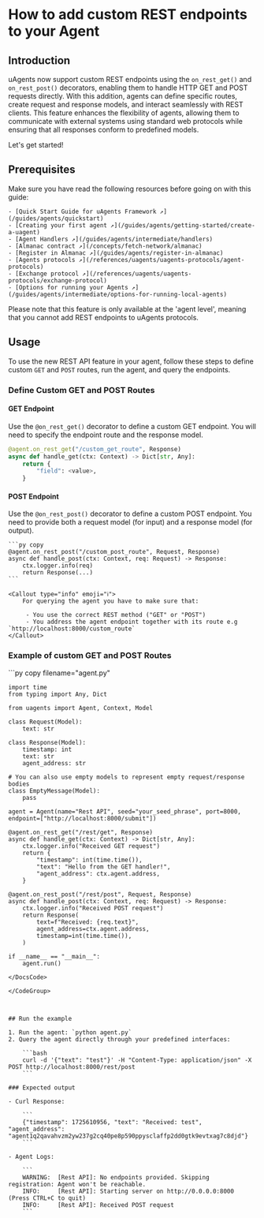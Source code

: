 
# How to add custom REST endpoints to your Agent

## Introduction
uAgents now support custom REST endpoints using the `on_rest_get()` and `on_rest_post()` decorators, enabling them to handle HTTP GET and POST requests directly. With this addition, agents can define specific routes, create request and response models, and interact seamlessly with REST clients. This feature enhances the flexibility of agents, allowing them to communicate with external systems using standard web protocols while ensuring that all responses conform to predefined models.

Let's get started!

## Prerequisites

Make sure you have read the following resources before going on with this guide:

    - [Quick Start Guide for uAgents Framework ↗️](/guides/agents/quickstart)
    - [Creating your first agent ↗️](/guides/agents/getting-started/create-a-uagent)
    - [Agent Handlers ↗️](/guides/agents/intermediate/handlers)
    - [Almanac contract ↗️](/concepts/fetch-network/almanac)
    - [Register in Almanac ↗️](/guides/agents/register-in-almanac)
    - [Agents protocols ↗️](/references/uagents/uagents-protocols/agent-protocols)
    - [Exchange protocol ↗️](/references/uagents/uagents-protocols/exchange-protocol)
    - [Options for running your Agents ↗️](/guides/agents/intermediate/options-for-running-local-agents)

<Callout type="warning" emoji="⚠️">
   Please note that this feature is only available at the 'agent level', meaning that you cannot add REST endpoints to uAgents protocols.
</Callout>

## Usage

To use the new REST API feature in your agent, follow these steps to define custom `GET` and `POST` routes, run the agent, and query the endpoints.

### Define Custom GET and POST Routes

#### GET Endpoint

Use the `@on_rest_get()` decorator to define a custom GET endpoint. You will need to specify the endpoint route and the response model.

```py copy
@agent.on_rest_get("/custom_get_route", Response)
async def handle_get(ctx: Context) -> Dict[str, Any]:
    return {
        "field": <value>,
    }

```

#### POST Endpoint

Use the `@on_rest_post()` decorator to define a custom POST endpoint. You need to provide both a request model (for input) and a response model (for output).

    ```py copy
    @agent.on_rest_post("/custom_post_route", Request, Response)
    async def handle_post(ctx: Context, req: Request) -> Response:
        ctx.logger.info(req)
        return Response(...)
    ```

    <Callout type="info" emoji="ℹ️">
        For querying the agent you have to make sure that:

         - You use the correct REST method ("GET" or "POST")
         - You address the agent endpoint together with its route e.g `http://localhost:8000/custom_route`
    </Callout>

### Example of custom GET and POST Routes

<GithubCodeSegment digest="34cb0b274486557e16e50ae075279e52">
    <CodeSegment
        path="https://github.com/fetchai/uAgent-Examples/blob/main/5-documentation/guides/agents/intermediate/rest-endpoints/agent.py"
        lineStart={1}
        lineEnd={39}
        hosted={true}
    />
</GithubCodeSegment>
<CodeGroup dynamic hasCopy isLocalHostedFile digest='34cb0b274486557e16e50ae075279e52'>

<DocsCode local={true}>
	```py copy filename="agent.py"

	import time
	from typing import Any, Dict
	
	from uagents import Agent, Context, Model
	
	class Request(Model):
	    text: str
	
	class Response(Model):
	    timestamp: int
	    text: str
	    agent_address: str
	
	# You can also use empty models to represent empty request/response bodies
	class EmptyMessage(Model):
	    pass
	
	agent = Agent(name="Rest API", seed="your_seed_phrase", port=8000, endpoint=["http://localhost:8000/submit"])
	
	@agent.on_rest_get("/rest/get", Response)
	async def handle_get(ctx: Context) -> Dict[str, Any]:
	    ctx.logger.info("Received GET request")
	    return {
	        "timestamp": int(time.time()),
	        "text": "Hello from the GET handler!",
	        "agent_address": ctx.agent.address,
	    }
	
	@agent.on_rest_post("/rest/post", Request, Response)
	async def handle_post(ctx: Context, req: Request) -> Response:
	    ctx.logger.info("Received POST request")
	    return Response(
	        text=f"Received: {req.text}",
	        agent_address=ctx.agent.address,
	        timestamp=int(time.time()),
	    )
	
	if __name__ == "__main__":
	    agent.run()

```
</DocsCode>

</CodeGroup>



## Run the example

1. Run the agent: `python agent.py`
2. Query the agent directly through your predefined interfaces:

    ```bash
    curl -d '{"text": "test"}' -H "Content-Type: application/json" -X POST http://localhost:8000/rest/post
    ```

### Expected output

- Curl Response:

    ```
    {"timestamp": 1725610956, "text": "Received: test", "agent_address": "agent1q2qavahvzm2yw237g2cq40pe8p590ppysclaffp2dd0gtk9evtxag7c8djd"}
    ```

- Agent Logs:

    ```
    WARNING:  [Rest API]: No endpoints provided. Skipping registration: Agent won't be reachable.
    INFO:     [Rest API]: Starting server on http://0.0.0.0:8000 (Press CTRL+C to quit)
    INFO:     [Rest API]: Received POST request
    ```


